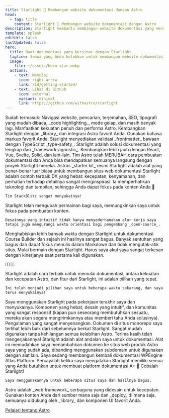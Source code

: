 ```yaml
---
title: Starlight 🌟 Membangun website dokumentasi dengan Astro
head:
  - tag: title
    content: Starlight 🌟 Membangun website dokumentasi dengan Astro
description: Starlight membantu membangun website dokumentasi yang menawan dan berperforma tinggi dengan Astro.
template: splash
editUrl: false
lastUpdated: false
hero:
  title: Buat dokumentasi yang bersinar dengan Starlight
  tagline: Semua yang Anda butuhkan untuk membangun website dokumentasi yang luar biasa. Cepat, ramah pengguna, dan sangat mudah digunakan.
  image:
    file: ~/assets/hero-star.webp
  actions:
    - text: Memulai
      icon: right-arrow
      link: /id/getting-started/
    - text: Lihat di GitHub
      icon: external
      variant: minimal
      link: https://github.com/withastro/starlight
---
```



<CardGrid stagger>
	<Card title="Dokumentasi yang menawan" icon="open-book">
		Sudah termasuk: Navigasi website, pencarian, terjemahan, SEO, tipografi yang
		mudah dibaca, _code highlighting_, mode gelap, dan masih banyak lagi.
	</Card>
	<Card title="Berbasis Astro" icon="rocket">
		Manfaatkan kekuatan penuh dan performa Astro. Kembangkan Starlight dengan
		_library_ dan integrasi Astro favorit Anda.
	</Card>
	<Card title="Markdown, Markdoc, and MDX" icon="document">
		Gunakan bahasa markup favorit Anda. Starlight menyediakan validasi
		_frontmatter_ bawaan dengan TypeScript _type-safety_.
	</Card>
	<Card title="Gunakan komponen UI pilihan Anda" icon="puzzle">
		Starlight adalah solusi dokumentasi yang lengkap dan _framework-agnostic_.
		Kembangkan lebih jauh dengan React, Vue, Svelte, Solid, dan lain-lain.
	</Card>
</CardGrid>

<TestimonialGrid title="What people are saying">
  <Testimonial
    name="Rachel"
    handle="rachelnabors"
    cite="https://twitter.com/astrodotbuild/status/1724934718745915558"
  >
    Tim Astro telah MERUBAH cara pembuatan dokumentasi dan Anda bisa mendapatkan semuanya langsung dengan proyek Starlight mereka.
  </Testimonial>
  <Testimonial
    name="Flavio"
    handle="flaviocopes"
    cite="https://twitter.com/flaviocopes/status/1738237658717905108"
  >
    Astros _starter kit_ resmi Starlight adalah alat yang benar-benar luar biasa untuk membangun situs web dokumentasi
  </Testimonial>
  <Testimonial
    name="Tomek"
    handle="sulco"
    cite="https://twitter.com/sulco/status/1735610348730802342"
  >
    Starlight adalah contoh terbaik DX yang hebat: kecepatan, kenyamanan, dan
	perhatian terhadap detailnya sangat menginspirasi. Ia memperhatikan teknologi dan tampilan,
	sehingga Anda dapat fokus pada konten Anda 👏

    Tim StackBlitz sangat menyukainya!

  </Testimonial>
  <Testimonial
    name="Roberto"
    handle="RmeetsH"
    cite="https://twitter.com/RmeetsH/status/1735783992018760090"
  >
    Starlight telah mengubah permainan bagi saya, memungkinkan saya untuk fokus pada pembuatan konten.

    Desainnya yang intuitif tidak hanya menyederhanakan alur kerja saya tetapi juga mengurangi waktu orientasi bagi pengembang _open-source_.

  </Testimonial>
  <Testimonial
    name="Joel"
    handle="jhooks"
    cite="https://twitter.com/jhooks/status/1727405160547418405"
  >
    Menghabiskan lebih banyak waktu dengan Starlight untuk dokumentasi Course Builder dan sejauh ini hasilnya sangat bagus. Banyak sentuhan yang bagus dan dapat fokus menulis dalam Markdown dan tidak mengutak-atik situs.
  </Testimonial>
  <Testimonial
    name="Rick"
    handle="rick_viscomi"
    cite="https://twitter.com/rick_viscomi/status/1665867447910510593"
  >
    Mulai bermain dengan Starlight. Harus saya akui saya sangat terkesan dengan kinerjanya saat pertama kali digunakan.

    💯💯💯💯

  </Testimonial>
  <Testimonial
    name="Nicolas"
    handle="beaussan"
    cite="https://twitter.com/beaussan/status/1735625189583466893"
  >
    Starlight adalah cara terbaik untuk memulai dokumentasi, antara 
	kekuatan dan kecepatan Astro, dan fitur dari Starlight, ini adalah pilihan yang 
	tepat.

    Ini telah menjadi pilihan saya untuk beberapa waktu sekarang, dan saya terus menyukainya!

  </Testimonial>
  <Testimonial
    name="Sylwia"
    handle="SylwiaVargas"
    cite="https://x.com/SylwiaVargas/status/1726556825741578286"
  >
    Saya menggunakan Starlight pada pekerjaan terakhir saya dan menyukainya. Komponen yang hebat, 
	desain yang intuitif, dan komunitas yang sangat responsif (kapan pun seseorang membutuhkan sesuatu, 
	mereka akan segera mengirimkannya atau memberi tahu Anda solusinya). Pengalaman yang sangat menyenangkan.
  </Testimonial>
  <Testimonial
    name="Lou Cyx"
    handle="loucyx"
    cite="https://elk.zone/m.webtoo.ls/@loucyx@mastodon.social/111587380021362284"
  >
    Dokumen di situs monorepo saya terlihat lebih baik dari sebelumnya berkat Starlight. Sangat mudah digunakan tanpa kehilangan semua kelebihan Astro. Terima kasih telah mengerjakannya!
  </Testimonial>
  <Testimonial
    name="BowTiedWebReaper"
    handle="BowTiedWebReapr"
    cite="https://twitter.com/BowTiedWebReapr/status/1735633399501697517"
  >
    Starlight adalah alat andalan saya untuk dokumentasi. Alat ini memudahkan saya menambahkan dokumen ke situs web produk Astro saya yang sudah ada, dibanding menggunakan subdomain untuk digunakan dengan alat lain.
  </Testimonial>
  <Testimonial
    name="Jeff"
    handle="J_Everhart383"
    cite="https://twitter.com/J_Everhart383/status/1691900590048292908"
  >
    Saya sedang membangun kembali dokumentasi WPEngine Atlas Platform. Percayalah ketika saya mengatakan Starlight memiliki semua yang Anda butuhkan untuk membuat platform dokumentasi A+&nbsp;🙌
  </Testimonial>
  <Testimonial
    name="Chloe"
    handle="solelychloe"
    cite="https://twitter.com/solelychloe/status/1695115277602628082"
  >
    Cobalah Starlight!

    Saya menggunakannya untuk beberapa situs saya dan hasilnya bagus.

  </Testimonial>
</TestimonialGrid>

<AboutAstro title="Dipersembahkan oleh">
Astro adalah _web framework_ serbaguna yang didesain untuk kecepatan.
Gunakan konten Anda dari sumber mana saja dan _deploy_ di mana saja, 
semuanya didukung oleh _library_ dan komponen UI favorit Anda.

[Pelajari tentang Astro](https://astro.build/)

</AboutAstro>
